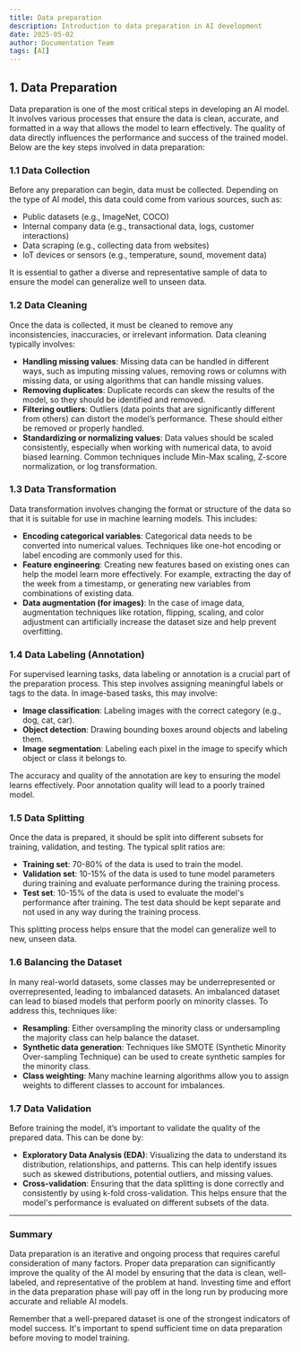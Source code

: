 ```yaml
---
title: Data preparation
description: Introduction to data preparation in AI development
date: 2025-05-02
author: Documentation Team
tags: [AI]
---
```


## 1. Data Preparation

Data preparation is one of the most critical steps in developing an AI model. It involves various processes that ensure the data is clean, accurate, and formatted in a way that allows the model to learn effectively. The quality of data directly influences the performance and success of the trained model. Below are the key steps involved in data preparation:

### 1.1 Data Collection

Before any preparation can begin, data must be collected. Depending on the type of AI model, this data could come from various sources, such as:

- Public datasets (e.g., ImageNet, COCO)
- Internal company data (e.g., transactional data, logs, customer interactions)
- Data scraping (e.g., collecting data from websites)
- IoT devices or sensors (e.g., temperature, sound, movement data)

It is essential to gather a diverse and representative sample of data to ensure the model can generalize well to unseen data.

### 1.2 Data Cleaning

Once the data is collected, it must be cleaned to remove any inconsistencies, inaccuracies, or irrelevant information. Data cleaning typically involves:

- **Handling missing values**: Missing data can be handled in different ways, such as imputing missing values, removing rows or columns with missing data, or using algorithms that can handle missing values.
- **Removing duplicates**: Duplicate records can skew the results of the model, so they should be identified and removed.
- **Filtering outliers**: Outliers (data points that are significantly different from others) can distort the model’s performance. These should either be removed or properly handled.
- **Standardizing or normalizing values**: Data values should be scaled consistently, especially when working with numerical data, to avoid biased learning. Common techniques include Min-Max scaling, Z-score normalization, or log transformation.

### 1.3 Data Transformation

Data transformation involves changing the format or structure of the data so that it is suitable for use in machine learning models. This includes:

- **Encoding categorical variables**: Categorical data needs to be converted into numerical values. Techniques like one-hot encoding or label encoding are commonly used for this.
- **Feature engineering**: Creating new features based on existing ones can help the model learn more effectively. For example, extracting the day of the week from a timestamp, or generating new variables from combinations of existing data.
- **Data augmentation (for images)**: In the case of image data, augmentation techniques like rotation, flipping, scaling, and color adjustment can artificially increase the dataset size and help prevent overfitting.

### 1.4 Data Labeling (Annotation)

For supervised learning tasks, data labeling or annotation is a crucial part of the preparation process. This step involves assigning meaningful labels or tags to the data. In image-based tasks, this may involve:

- **Image classification**: Labeling images with the correct category (e.g., dog, cat, car).
- **Object detection**: Drawing bounding boxes around objects and labeling them.
- **Image segmentation**: Labeling each pixel in the image to specify which object or class it belongs to.

The accuracy and quality of the annotation are key to ensuring the model learns effectively. Poor annotation quality will lead to a poorly trained model.

### 1.5 Data Splitting

Once the data is prepared, it should be split into different subsets for training, validation, and testing. The typical split ratios are:

- **Training set**: 70-80% of the data is used to train the model.
- **Validation set**: 10-15% of the data is used to tune model parameters during training and evaluate performance during the training process.
- **Test set**: 10-15% of the data is used to evaluate the model's performance after training. The test data should be kept separate and not used in any way during the training process.

This splitting process helps ensure that the model can generalize well to new, unseen data.

### 1.6 Balancing the Dataset

In many real-world datasets, some classes may be underrepresented or overrepresented, leading to imbalanced datasets. An imbalanced dataset can lead to biased models that perform poorly on minority classes. To address this, techniques like:

- **Resampling**: Either oversampling the minority class or undersampling the majority class can help balance the dataset.
- **Synthetic data generation**: Techniques like SMOTE (Synthetic Minority Over-sampling Technique) can be used to create synthetic samples for the minority class.
- **Class weighting**: Many machine learning algorithms allow you to assign weights to different classes to account for imbalances.

### 1.7 Data Validation

Before training the model, it’s important to validate the quality of the prepared data. This can be done by:

- **Exploratory Data Analysis (EDA)**: Visualizing the data to understand its distribution, relationships, and patterns. This can help identify issues such as skewed distributions, potential outliers, and missing values.
- **Cross-validation**: Ensuring that the data splitting is done correctly and consistently by using k-fold cross-validation. This helps ensure that the model's performance is evaluated on different subsets of the data.

---

### Summary

Data preparation is an iterative and ongoing process that requires careful consideration of many factors. Proper data preparation can significantly improve the quality of the AI model by ensuring that the data is clean, well-labeled, and representative of the problem at hand. Investing time and effort in the data preparation phase will pay off in the long run by producing more accurate and reliable AI models.

<Callout type="info">
Remember that a well-prepared dataset is one of the strongest indicators of model success. It's important to spend sufficient time on data preparation before moving to model training.
</Callout>
